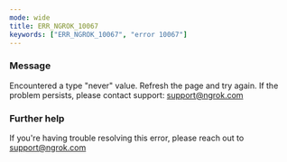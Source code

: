 ```yaml
---
mode: wide
title: ERR_NGROK_10067
keywords: ["ERR_NGROK_10067", "error 10067"]
---
```



### Message

Encountered a type "never" value. Refresh the page and try again. If the problem persists, please contact support: support@ngrok.com

<ErrorDetails />

### Further help

If you're having trouble resolving this error, please reach out to [support@ngrok.com](mailto:support@ngrok.com?subject=Help%20with%20ERR_NGROK_10067)
